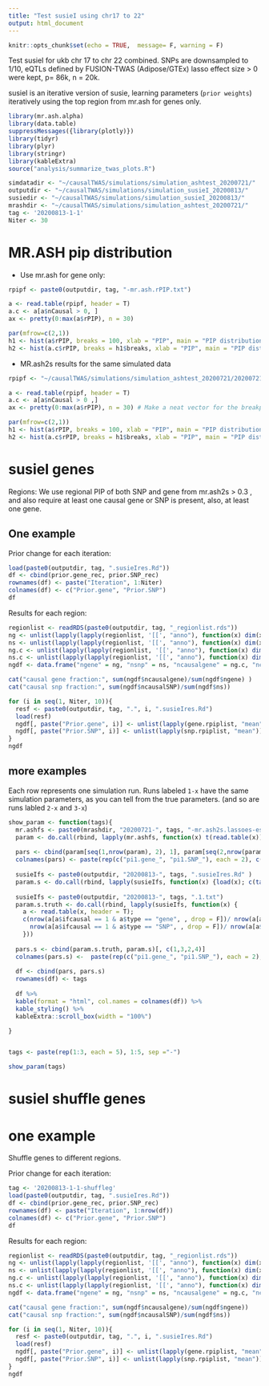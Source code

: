```yaml
---
title: "Test susieI using chr17 to 22"
output: html_document
---
```


```r
knitr::opts_chunk$set(echo = TRUE,  message= F, warning = F)
```

Test susieI for ukb chr 17 to chr 22 combined. SNPs are downsampled to 1/10, eQTLs defined by FUSION-TWAS (Adipose/GTEx) lasso effect size > 0 were kept, p= 86k, n = 20k.

susieI is an iterative version of susie, learning parameters (`prior weights`) iteratively using the top region from mr.ash for genes only.

```r
library(mr.ash.alpha)
library(data.table)
suppressMessages({library(plotly)})
library(tidyr)
library(plyr)
library(stringr)
library(kableExtra)
source("analysis/summarize_twas_plots.R")
```
```r
simdatadir <- "~/causalTWAS/simulations/simulation_ashtest_20200721/"
outputdir <- "~/causalTWAS/simulations/simulation_susieI_20200813/"
susiedir <- "~/causalTWAS/simulations/simulation_susieI_20200813/"
mrashdir <- "~/causalTWAS/simulations/simulation_ashtest_20200721/"
tag <- '20200813-1-1'
Niter <- 30
```

# MR.ASH pip distribution

* Use mr.ash for gene only:

```r
rpipf <- paste0(outputdir, tag, "-mr.ash.rPIP.txt")

a <- read.table(rpipf, header = T)
a.c <- a[a$nCausal > 0, ]
ax <- pretty(0:max(a$rPIP), n = 30)

par(mfrow=c(2,1))
h1 <- hist(a$rPIP, breaks = 100, xlab = "PIP", main = "PIP distribution-all", col = "grey"); grid()
h2 <- hist(a.c$rPIP, breaks = h1$breaks, xlab = "PIP", main = "PIP distribution-causal", col = "salmon");grid()
```

* MR.ash2s results for the same simulated data

```r
rpipf <- "~/causalTWAS/simulations/simulation_ashtest_20200721/20200721-1-1-mr.ash2s.lassoes-es.rPIP.txt"

a <- read.table(rpipf, header = T)
a.c <- a[a$nCausal > 0 ,]
ax <- pretty(0:max(a$rPIP), n = 30) # Make a neat vector for the breakpoints

par(mfrow=c(2,1))
h1 <- hist(a$rPIP, breaks = 100, xlab = "PIP", main = "PIP distribution-all", col = "grey"); grid()
h2 <- hist(a.c$rPIP, breaks = h1$breaks, xlab = "PIP", main = "PIP distribution-causal", col = "salmon");grid()
```

# susieI genes

Regions: We use regional PIP of both SNP and gene from mr.ash2s > 0.3 , and also require at least one causal gene or SNP is present, also, at least one gene.

## One example

Prior change for each iteration:
```r
load(paste0(outputdir, tag, ".susieIres.Rd"))
df <- cbind(prior.gene_rec, prior.SNP_rec)
rownames(df) <- paste("Iteration", 1:Niter)
colnames(df) <- c("Prior.gene", "Prior.SNP")
df
```

Results for each region:
```r
regionlist <- readRDS(paste0(outputdir, tag, "_regionlist.rds"))
ng <- unlist(lapply(lapply(regionlist, '[[', "anno"), function(x) dim(x[x$type == "gene", , drop = F ])[1]))
ns <- unlist(lapply(lapply(regionlist, '[[', "anno"), function(x) dim(x[x$type == "SNP", , drop = F ])[1]))
ng.c <- unlist(lapply(lapply(regionlist, '[[', "anno"), function(x) dim(x[x$type == "gene" & x$ifcausal == 1, , drop = F])[1]))
ns.c <- unlist(lapply(lapply(regionlist, '[[', "anno"), function(x) dim(x[x$type == "SNP" & x$ifcausal == 1, , drop = F])[1]))
ngdf <- data.frame("ngene" = ng, "nsnp" = ns, "ncausalgene" = ng.c, "ncausalSNP" = ns.c)

cat("causal gene fraction:", sum(ngdf$ncausalgene)/sum(ngdf$ngene) )
cat("causal snp fraction:", sum(ngdf$ncausalSNP)/sum(ngdf$ns))

for (i in seq(1, Niter, 10)){
  resf <- paste0(outputdir, tag, ".", i, ".susieIres.Rd") 
  load(resf)
  ngdf[, paste("Prior.gene", i)] <- unlist(lapply(gene.rpiplist, "mean"))
  ngdf[, paste("Prior.SNP", i)] <- unlist(lapply(snp.rpiplist, "mean"))
}
ngdf
```

## more examples

Each row represents one simulation run. Runs labeled `1-x` have the same simulation parameters, as you can tell from the true parameters. (and so are runs labled `2-x` and `3-x`)

```r
show_param <- function(tags){
  mr.ashfs <- paste0(mrashdir, "20200721-", tags, "-mr.ash2s.lassoes-es.param.txt" )
  param <- do.call(rbind, lapply(mr.ashfs, function(x) t(read.table(x))[2:1,]))
 
  pars <- cbind(param[seq(1,nrow(param), 2), 1], param[seq(2,nrow(param), 2), 1], param[seq(1,nrow(param), 2), 3], param[seq(2,nrow(param), 2), 3])
  colnames(pars) <- paste(rep(c("pi1.gene_", "pi1.SNP_"), each = 2), c("truth", "mr.ash2"), sep = "")
    
  susieIfs <- paste0(outputdir, "20200813-", tags, ".susieIres.Rd" )
  param.s <- do.call(rbind, lapply(susieIfs, function(x) {load(x); c(tail(prior.gene_rec, 1), tail(prior.SNP_rec,1))}))
  
  susieIfs <- paste0(outputdir, "20200813-", tags, ".1.txt")
  param.s.truth <- do.call(rbind, lapply(susieIfs, function(x) {
    a <- read.table(x, header = T);
    c(nrow(a[a$ifcausal == 1 & a$type == "gene", , drop = F])/ nrow(a[a$type == "gene", , drop = F]),
      nrow(a[a$ifcausal == 1 & a$type == "SNP", , drop = F])/ nrow(a[a$type == "SNP", , drop = F]))
    }))
  
  pars.s <- cbind(param.s.truth, param.s)[, c(1,3,2,4)]
  colnames(pars.s) <-  paste(rep(c("pi1.gene_", "pi1.SNP_"), each = 2), c("susietruth", "susieI"), sep = "")
  
  df <- cbind(pars, pars.s)
  rownames(df) <- tags
  
  df %>% 
  kable(format = "html", col.names = colnames(df)) %>%
  kable_styling() %>%
  kableExtra::scroll_box(width = "100%")

}


tags <- paste(rep(1:3, each = 5), 1:5, sep ="-")

show_param(tags)
```


# susieI shuffle genes
# one example
Shuffle genes to different regions. 

Prior change for each iteration:
```r
tag <- '20200813-1-1-shuffleg'
load(paste0(outputdir, tag, ".susieIres.Rd"))
df <- cbind(prior.gene_rec, prior.SNP_rec)
rownames(df) <- paste("Iteration", 1:nrow(df))
colnames(df) <- c("Prior.gene", "Prior.SNP")
df
```

Results for each region:
```r
regionlist <- readRDS(paste0(outputdir, tag, "_regionlist.rds"))
ng <- unlist(lapply(lapply(regionlist, '[[', "anno"), function(x) dim(x[x$type == "gene", , drop = F ])[1]))
ns <- unlist(lapply(lapply(regionlist, '[[', "anno"), function(x) dim(x[x$type == "SNP", , drop = F ])[1]))
ng.c <- unlist(lapply(lapply(regionlist, '[[', "anno"), function(x) dim(x[x$type == "gene" & x$ifcausal == 1, , drop = F])[1]))
ns.c <- unlist(lapply(lapply(regionlist, '[[', "anno"), function(x) dim(x[x$type == "SNP" & x$ifcausal == 1, , drop = F])[1]))
ngdf <- data.frame("ngene" = ng, "nsnp" = ns, "ncausalgene" = ng.c, "ncausalSNP" = ns.c)

cat("causal gene fraction:", sum(ngdf$ncausalgene)/sum(ngdf$ngene))
cat("causal snp fraction:", sum(ngdf$ncausalSNP)/sum(ngdf$ns))

for (i in seq(1, Niter, 10)){
  resf <- paste0(outputdir, tag, ".", i, ".susieIres.Rd") 
  load(resf)
  ngdf[, paste("Prior.gene", i)] <- unlist(lapply(gene.rpiplist, "mean"))
  ngdf[, paste("Prior.SNP", i)] <- unlist(lapply(snp.rpiplist, "mean"))
}
ngdf
```
